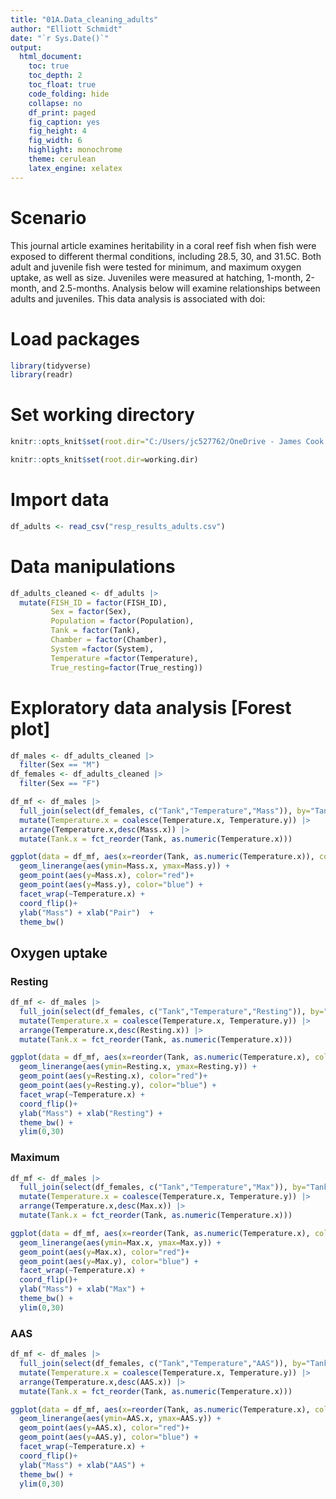 ```yaml
---
title: "01A.Data_cleaning_adults"
author: "Elliott Schmidt"
date: "`r Sys.Date()`"
output: 
  html_document: 
    toc: true  
    toc_depth: 2
    toc_float: true
    code_folding: hide
    collapse: no
    df_print: paged
    fig_caption: yes
    fig_height: 4
    fig_width: 6
    highlight: monochrome
    theme: cerulean
    latex_engine: xelatex
---
```


# Scenario 

This journal article examines heritability in a coral reef fish when fish were exposed to different thermal conditions, including 28.5, 30, and 31.5C. Both adult and juvenile fish were tested for minimum, and maximum oxygen uptake, as well as size. Juveniles were measured at hatching, 1-month, 2-month, and 2.5-months. Analysis below will examine relationships between adults and juveniles. This data analysis is associated with doi: 

# Load packages 

```r
library(tidyverse) 
library(readr)
```

# Set working directory 

```r
knitr::opts_knit$set(root.dir="C:/Users/jc527762/OneDrive - James Cook University/PhD dissertation/Data/Chapter3_Heritability")
``` 

```r
knitr::opts_knit$set(root.dir=working.dir)
```

# Import data 

```r
df_adults <- read_csv("resp_results_adults.csv") 
``` 

# Data manipulations 

```r
df_adults_cleaned <- df_adults |> 
  mutate(FISH_ID = factor(FISH_ID), 
         Sex = factor(Sex), 
         Population = factor(Population), 
         Tank = factor(Tank), 
         Chamber = factor(Chamber), 
         System =factor(System), 
         Temperature =factor(Temperature), 
         True_resting=factor(True_resting)) 
```

# Exploratory data analysis [Forest plot] 

```r
df_males <- df_adults_cleaned |> 
  filter(Sex == "M")
df_females <- df_adults_cleaned |> 
  filter(Sex == "F")

df_mf <- df_males |> 
  full_join(select(df_females, c("Tank","Temperature","Mass")), by="Tank") |> 
  mutate(Temperature.x = coalesce(Temperature.x, Temperature.y)) |> 
  arrange(Temperature.x,desc(Mass.x)) |> 
  mutate(Tank.x = fct_reorder(Tank, as.numeric(Temperature.x)))

ggplot(data = df_mf, aes(x=reorder(Tank, as.numeric(Temperature.x)), color=Sex)) + 
  geom_linerange(aes(ymin=Mass.x, ymax=Mass.y)) + 
  geom_point(aes(y=Mass.x), color="red")+ 
  geom_point(aes(y=Mass.y), color="blue") +
  facet_wrap(~Temperature.x) +
  coord_flip()+
  ylab("Mass") + xlab("Pair")  +
  theme_bw() 
```

## Oxygen uptake {.tabset}

### Resting
```r
df_mf <- df_males |> 
  full_join(select(df_females, c("Tank","Temperature","Resting")), by="Tank") |> 
  mutate(Temperature.x = coalesce(Temperature.x, Temperature.y)) |> 
  arrange(Temperature.x,desc(Resting.x)) |> 
  mutate(Tank.x = fct_reorder(Tank, as.numeric(Temperature.x)))

ggplot(data = df_mf, aes(x=reorder(Tank, as.numeric(Temperature.x), color=Sex))) + 
  geom_linerange(aes(ymin=Resting.x, ymax=Resting.y)) + 
  geom_point(aes(y=Resting.x), color="red")+ 
  geom_point(aes(y=Resting.y), color="blue") +
  facet_wrap(~Temperature.x) +
  coord_flip()+
  ylab("Mass") + xlab("Resting") +
  theme_bw() + 
  ylim(0,30)
```

### Maximum
```r
df_mf <- df_males |> 
  full_join(select(df_females, c("Tank","Temperature","Max")), by="Tank") |> 
  mutate(Temperature.x = coalesce(Temperature.x, Temperature.y)) |> 
  arrange(Temperature.x,desc(Max.x)) |> 
  mutate(Tank.x = fct_reorder(Tank, as.numeric(Temperature.x)))

ggplot(data = df_mf, aes(x=reorder(Tank, as.numeric(Temperature.x), color=Sex))) + 
  geom_linerange(aes(ymin=Max.x, ymax=Max.y)) + 
  geom_point(aes(y=Max.x), color="red")+ 
  geom_point(aes(y=Max.y), color="blue") +
  facet_wrap(~Temperature.x) +
  coord_flip()+
  ylab("Mass") + xlab("Max") +
  theme_bw() + 
  ylim(0,30)
```

### AAS
```r
df_mf <- df_males |> 
  full_join(select(df_females, c("Tank","Temperature","AAS")), by="Tank") |> 
  mutate(Temperature.x = coalesce(Temperature.x, Temperature.y)) |> 
  arrange(Temperature.x,desc(AAS.x)) |> 
  mutate(Tank.x = fct_reorder(Tank, as.numeric(Temperature.x)))

ggplot(data = df_mf, aes(x=reorder(Tank, as.numeric(Temperature.x), color=Sex))) + 
  geom_linerange(aes(ymin=AAS.x, ymax=AAS.y)) + 
  geom_point(aes(y=AAS.x), color="red")+ 
  geom_point(aes(y=AAS.y), color="blue") +
  facet_wrap(~Temperature.x) +
  coord_flip()+
  ylab("Mass") + xlab("AAS") +
  theme_bw() + 
  ylim(0,30)
```

## {-}

